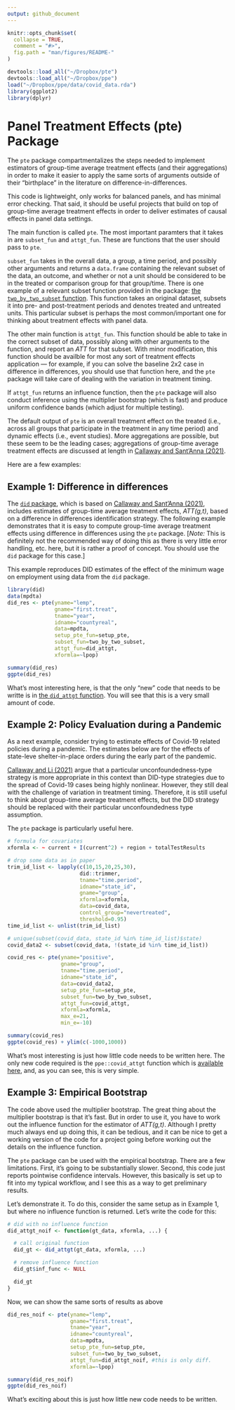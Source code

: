 ```yaml
---
output: github_document
---
```


<!-- README.md is generated from README.Rmd. Please edit that file -->

```r
knitr::opts_chunk$set(
  collapse = TRUE,
  comment = "#>",
  fig.path = "man/figures/README-"
)
```

```r
devtools::load_all("~/Dropbox/pte")
devtools::load_all("~/Dropbox/ppe")
load("~/Dropbox/ppe/data/covid_data.rda")
library(ggplot2)
library(dplyr)
```
# Panel Treatment Effects (pte) Package

The `pte` package compartmentalizes the steps needed to implement estimators of group-time average treatment effects (and their aggregations) in order to make it easier to apply the same sorts of arguments outside of their "birthplace" in the literature on difference-in-differences.

This code is lightweight, only works for balanced panels, and has minimal error checking.  That said, it should be useful projects that build on top of group-time average treatment effects in order to deliver estimates of causal effects in panel data settings.

The main function is called `pte`.  The most important paramters that it takes in are `subset_fun` and `attgt_fun`.  These are functions that the user should pass to `pte`.  

`subset_fun` takes in the overall data, a group, a time period, and possibly other arguments and returns a `data.frame` containing the relevant subset of the data, an outcome, and whether or not a unit should be considered to be in the treated or comparison group for that group/time.  There is one example of a relevant subset function provided in the package: [the `two_by_two_subset` function](https://github.com/bcallaway11/pte/blob/master/R/subset_functions.R). This function takes an original dataset, subsets it into pre- and post-treatment periods and denotes treated and untreated units.  This particular subset is perhaps the most common/important one for thinking about treatment effects with panel data.

The other main function is `attgt_fun`.  This function should be able to take in the correct subset of data, possibly along with other arguments to the function, and report an *ATT* for that subset.  With minor modification, this function should be availble for most any sort of treatment effects application --- for example, if you can solve the baseline 2x2 case in difference in differences, you should use that function here, and the `pte` package will take care of dealing with the variation in treatment timing.  

If `attgt_fun` returns an influence function, then the `pte` package will also conduct inference using the multiplier bootstrap (which is fast) and produce uniform confidence bands (which adjust for multiple testing).  

The default output of `pte` is an overall treatment effect on the treated (i.e., across all groups that participate in the treatment in any time period) and dynamic effects (i.e., event studies).  More aggregations are possible, but these seem to be the leading cases; aggregations of group-time average treatment effects are discussed at length in [Callaway and Sant'Anna (2021)](https://doi.org/10.1016/j.jeconom.2020.12.001).

Here are a few examples:

## Example 1: Difference in differences

The [`did` package](https://bcallaway11.github.io/did/), which is based on [Callaway and Sant'Anna (2021)](https://doi.org/10.1016/j.jeconom.2020.12.001), includes estimates of group-time average treatment effects, *ATT(g,t)*, based on a difference in differences identification strategy.  The following example demonstrates that it is easy to compute group-time average treatment effects using difference in differences using the `pte` package.  [*Note:* This is definitely not the recommended way of doing this as there is very little error handling, etc. here, but it is rather a proof of concept.  You should use the `did` package for this case.]

This example reproduces DID estimates of the effect of the minimum wage on employment using data from the `did` package.

```r
library(did)
data(mpdta)
did_res <- pte(yname="lemp",
               gname="first.treat",
               tname="year",
               idname="countyreal",
               data=mpdta,
               setup_pte_fun=setup_pte,
               subset_fun=two_by_two_subset,
               attgt_fun=did_attgt,
               xformla=~lpop) 

summary(did_res)
ggpte(did_res)
```

What's most interesting here, is that the only "new" code that needs to be writte is in [the `did_attgt` function](https://github.com/bcallaway11/pte/blob/master/R/attgt_functions.R).  You will see that this is a very small amount of code.

## Example 2: Policy Evaluation during a Pandemic

As a next example, consider trying to estimate effects of Covid-19 related policies during a pandemic.  The estimates below are for the effects of state-leve shelter-in-place orders during the early part of the pandemic.

[Callaway and Li (2021)](https://arxiv.org/abs/2105.06927) argue that a particular unconfoundedness-type strategy is more appropriate in this context than DID-type strategies due to the spread of Covid-19 cases being highly nonlinear.  However, they still deal with the challenge of variation in treatment timing.  Therefore, it is still useful to think about group-time average treatment effects, but the DID strategy should be replaced with their particular unconfoundedness type assumption.  

The `pte` package is particularly useful here.  

```r
# formula for covariates
xformla <- ~ current + I(current^2) + region + totalTestResults
```

```r
# drop some data as in paper
trim_id_list <- lapply(c(10,15,20,25,30),
                       did::trimmer,
                       tname="time.period",
                       idname="state_id",
                       gname="group",
                       xformla=xformla,
                       data=covid_data,
                       control_group="nevertreated",
                       threshold=0.95)
time_id_list <- unlist(trim_id_list)

# unique(subset(covid_data, state_id %in% time_id_list)$state)
covid_data2 <- subset(covid_data, !(state_id %in% time_id_list))
```


```r
covid_res <- pte(yname="positive",
                 gname="group",
                 tname="time.period",
                 idname="state_id",
                 data=covid_data2,
                 setup_pte_fun=setup_pte,
                 subset_fun=two_by_two_subset,
                 attgt_fun=covid_attgt,
                 xformla=xformla,
                 max_e=21,
                 min_e=-10) 

summary(covid_res)
ggpte(covid_res) + ylim(c(-1000,1000))
```

What's most interesting is just how little code needs to be written here.  The only new code required is the `ppe::covid_attgt` function which is [available here](https://github.com/bcallaway11/ppe/blob/master/R/covid_attgt.R), and, as you can see, this is very simple.  


## Example 3: Empirical Bootstrap

The code above used the multiplier bootstrap.  The great thing about the multiplier bootstrap is that it's fast.  But in order to use it, you have to work out the influence function for the estimator of *ATT(g,t)*.  Although I pretty much always end up doing this, it can be tedious, and it can be nice to get a working version of the code for a project going before working out the details on the influence function.  

The `pte` package can be used with the empirical bootstrap.  There are a few limitations.  First, it's going to be substantially slower.  Second, this code just reports pointwise confidence intervals.  However, this basically is set up to fit into my typical workflow, and I see this as a way to get preliminary results.

Let's demonstrate it.  To do this, consider the same setup as in Example 1, but where no influence function is returned.  Let's write the code for this:
```r
# did with no influence function
did_attgt_noif <- function(gt_data, xformla, ...) {

  # call original function
  did_gt <- did_attgt(gt_data, xformla, ...)

  # remove influence function
  did_gt$inf_func <- NULL

  did_gt
}
```

Now, we can show the same sorts of results as above
```r
did_res_noif <- pte(yname="lemp",
                    gname="first.treat",
                    tname="year",
                    idname="countyreal",
                    data=mpdta,
                    setup_pte_fun=setup_pte,
                    subset_fun=two_by_two_subset,
                    attgt_fun=did_attgt_noif, #this is only diff.
                    xformla=~lpop) 

summary(did_res_noif)
ggpte(did_res_noif)
```

What's exciting about this is just how little new code needs to be written.  
